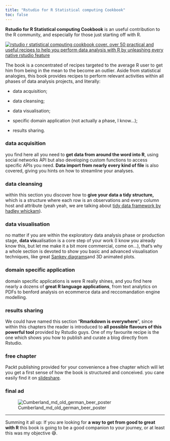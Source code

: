 ```yaml
---
title: "Rstudio for R Statistical computing Cookbook"
toc: false
---
```


**Rstudio for R Statistical computing Cookbook** is an useful contribution to the R community, and especially for those just starting off with R.





[![rstudio r statistical computing cookbook cover. over 50 practical and useful recipes to help you perform data analysis with R by unleashing every native rstudio feature](https://andreacirilloblog.files.wordpress.com/2016/05/rstudio-for-r-statistical-computing-cookbook_cover.png)](https://www.packtpub.com/big-data-and-business-intelligence/rstudio-r-statistical-computing-cookbook)










The book is a concentrated  of recipes targeted to the average R user to  get him from being in the mean to the become an outlier. Aside from statistical analogies, this book provides recipes to perform relevant activities within all phases of data analysis projects, and literally:





	
  * data acquisition;

	
  * data cleansing;

	
  * data visualisation;

	
  * specific domain application (not actually a phase, I know…);

	
  * results sharing.




### data acquisition




you find here all you need to **get data from around the word into R**, using social networks API  but also developing custom functions  to access specific APIs you need. **Data import from nearly every kind of file** is also covered, giving you hints on how to streamline your analyses.




### data cleansing




within this section you discover how to **give  your data a tidy structure,** which is a structure where each row is an observations and every column host and attribute (yeah yeah, we are talking about [tidy data framework by hadley whickam](https://cran.r-project.org/web/packages/tidyr/vignettes/tidy-data.html)).




### data visualisation




no matter if you are within the exploratory data analysis phase or production stage, **data vis**ualisation is a core step of your work (I know you already know this, but let me make it a bit more commercial, come on...), that's why a whole section is devoted to show you basic and advanced visualisation techniques, like great [Sankey diagrams ](https://en.m.wikipedia.org/wiki/Sankey_diagram)and 3D animated plots.




### domain specific application




domain specific applications is were R really shines, and you find here nearly a dozens of **great R language applications**, from text analytics on PDFs to benford analysis on ecommerce data and reccomandation engine modelling.




### results sharing




We could have named this section "**Rmarkdown is everywhere**", since within this chapters the reader is introduced to **all possible flavours of this powerful tool** provided by Rstudio guys. One of my favourite recipe is the one which shows you how to publish and curate a blog directly from Rstudio.




### free chapter


Packt publishing provided for your convenience a free chapter which will let you get a first sense of how the book is structured and conceived. you cane easily find it on [slideshare](http://www.slideshare.net/PacktPub/rstudio-for-r-statistical-computing-cookbook-sample-chapter).


### final ad




![Cumberland_md_old_german_beer_poster](https://andreacirilloblog.files.wordpress.com/2016/05/cumberland_md_old_german_beer_poster.jpg)




**  **




Summing it   all up: If you are looking for **a way to get from good to great with R** this book is going to be a good companion to your journey, or at least this was my objective 😅. 
